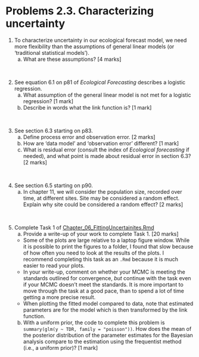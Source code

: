 # Problems 2.3. Characterizing uncertainty {.unlisted .unnumbered #probs-2-3}

1. To characterize uncertainty in our ecological forecast model, we need more flexibility than the assumptions of general linear models (or 'traditional statistical models').
    a. What are these assumptions? [4 marks]

\

2. See equation 6.1 on p81 of _Ecological Forecasting_ describes a logistic regression.
     a. What assumption of the general linear model is not met for a logistic regression? [1 mark]
     b. Describe in words what the link function is? [1 mark]
     
\
  
3. See section 6.3 starting on p83.
    a. Define process error and observation error. [2 marks]
    b. How are 'data model' and 'observation error' different? [1 mark]
    c. What is residual error (consult the index of _Ecological forecasting_ if needed), and what point is made about residual error in section 6.3? [2 marks]
  
\  
  
4. See section 6.5 starting on p90.
    a. In chapter 11, we will consider the population size, recorded over time, at different sites. Site may be considered a random effect. Explain why site could be considered a random effect? [2 marks]
    
\    
  
5. Complete Task 1 of [Chapter_06_FittingUncertainites.Rmd](https://github.com/EcoForecast/EF_Activities/blob/master/Chapter_06_FittingUncertainties.Rmd)
    a. Provide a write-up of your work to complete Task 1. [20 marks]
    + Some of the plots are large relative to a laptop figure window. While it is possible to print the figures to a folder, I found that slow because of how often you need to look at the results of the plots. I recommend completing this task as an `.Rmd` because it is much easier to read your plots.
    + In your write-up, comment on whether your MCMC is meeting the standards outlined for convergence, *but* continue with the task even if your MCMC doesn't meet the standards. It is more important to move through the task at a good pace, than to spend a lot of time getting a more precise result. 
    + When plotting the fitted model compared to data, note that estimated parameters are for the model which is then transformed by the link function.
    b. With a uniform prior, the code to complete this problem is `summary(glm(y ~ TDR, family = "poisson"))`. How does the mean of the posterior distribution of the parameter estimates for the Bayesian analysis compare to the estimation using the frequentist method (i.e., a uniform prior)? [1 mark]

